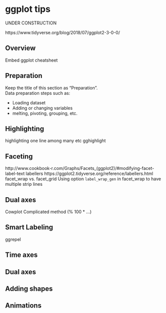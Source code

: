 
# ggplot tips {.tabset .tabset-fade}  

UNDER CONSTRUCTION  

https://www.tidyverse.org/blog/2018/07/ggplot2-3-0-0/

<!-- ======================================================= -->
## Overview {.tabset .tabset-fade .tabset-pills}

Embed ggplot cheatsheet


<!-- ======================================================= -->
## Preparation {.tabset .tabset-fade .tabset-pills}

Keep the title of this section as "Preparation".  
Data preparation steps such as:  

* Loading dataset  
* Adding or changing variables  
* melting, pivoting, grouping, etc.   


<!-- ======================================================= -->
## Highlighting {.tabset .tabset-fade .tabset-pills}

highlighting one line among many etc
gghighlight


<!-- ======================================================= -->
## Faceting {.tabset .tabset-fade .tabset-pills}
http://www.cookbook-r.com/Graphs/Facets_(ggplot2)/#modifying-facet-label-text
labellers
https://ggplot2.tidyverse.org/reference/labellers.html
facet_wrap vs. facet_grid
Using option `label_wrap_gen` in facet_wrap to have multiple strip lines

<!-- ======================================================= -->
## Dual axes {.tabset .tabset-fade .tabset-pills}
Cowplot
Complicated method (% 100 * ...)

<!-- ======================================================= -->
## Smart Labeling {.tabset .tabset-fade .tabset-pills}
ggrepel

<!-- ======================================================= -->
## Time axes {.tabset .tabset-fade .tabset-pills}


<!-- ======================================================= -->
## Dual axes {.tabset .tabset-fade .tabset-pills}


<!-- ======================================================= -->
## Adding shapes {.tabset .tabset-fade .tabset-pills}

<!-- ======================================================= -->
## Animations {.tabset .tabset-fade .tabset-pills}



